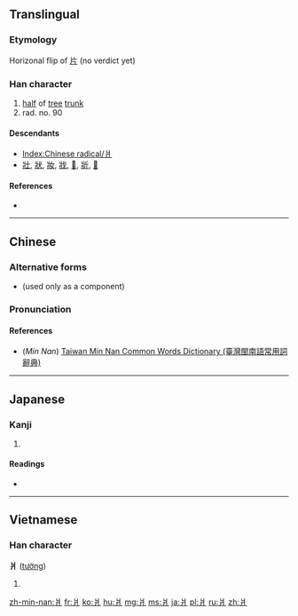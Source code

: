 ==Translingual==
{{stroke order|type=animate}}

===Etymology===
Horizonal flip of [[片]] (no verdict yet)

===Han character===
{{Han char|rn=90|rad=爿|as=00|sn=4|four=22200|canj=VLM}}

# [[half]] of [[tree]] [[trunk]]
# rad. no. 90

====Descendants====
* [[Index:Chinese radical/爿]]
* [[壯]], [[狀]], [[妝]], [[戕]], [[𢪇]], [[斨]], [[𧢼]]

====References====
* {{Han ref|kx=0691.090|dkj=19758|dj=1104.050|hdz=42374.010|uh=723F|ud=29247|bh=C962|bd=51554}}

----

==Chinese==
{{zh-forms}}

===Alternative forms===
* {{zh-l|丬}} (used only as a component)

===Pronunciation===
{{zh-pron
|m=qiáng
|c=baan2,baan6,coeng4
|h=pfs=tshòng
|mn=pîng
|w=
|mc=
|oc=y
|ma=|ma2=
|cat=n
}}

====References====
* (''Min Nan'') [http://twblg.dict.edu.tw/holodict_new/result_detail.jsp?n_no=1224&curpage=1&sample=%E7%88%BF&radiobutton=1&querytarget=1&limit=20&pagenum=2&rowcount=22 Taiwan Min Nan Common Words Dictionary (臺灣閩南語常用詞辭典)]

----

==Japanese==

===Kanji===
{{ja-kanji|grade=|rs=爿00}}

# {{defn|lang=ja|sort=爿00}}

====Readings====
* {{ja-readings|on=[[しょう]] (shō)|kun=[[だい]] (dai), [[きぎれ]] (kigire)}}

----

==Vietnamese==

===Han character===
'''爿''' ([[tường]])

# {{defn|lang=vi}}

[[Category:CJKV radicals| ]]

[[zh-min-nan:爿]]
[[fr:爿]]
[[ko:爿]]
[[hu:爿]]
[[mg:爿]]
[[ms:爿]]
[[ja:爿]]
[[pl:爿]]
[[ru:爿]]
[[zh:爿]]